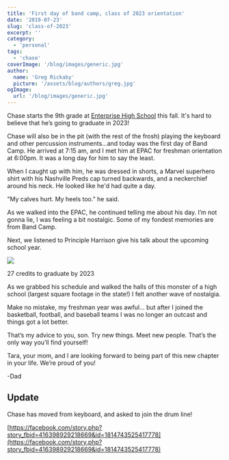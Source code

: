 ```yaml
---
title: 'First day of band camp, class of 2023 orientation'
date: '2019-07-23'
slug: 'class-of-2023'
excerpt: ''
category:
  - 'personal'
tags:
  - 'chase'
coverImage: '/blog/images/generic.jpg'
author:
  name: 'Greg Rickaby'
  picture: '/assets/blog/authors/greg.jpg'
ogImage:
  url: '/blog/images/generic.jpg'
---
```


Chase starts the 9th grade at [Enterprise High School](https://www.enterpriseschools.net/site/Default.aspx?PageID=9) this fall. It's hard to believe that he’s going to graduate in 2023!

Chase will also be in the pit (with the rest of the frosh) playing the keyboard and other percussion instruments...and today was the first day of Band Camp. He arrived at 7:15 am, and I met him at EPAC for freshman orientation at 6:00pm. It was a long day for him to say the least.

When I caught up with him, he was dressed in shorts, a Marvel superhero shirt with his Nashville Preds cap turned backwards, and a neckerchief around his neck. He looked like he'd had quite a day.

"My calves hurt. My heels too." he said.

As we walked into the EPAC, he continued telling me about his day. I’m not gonna lie, I was feeling a bit nostalgic. Some of my fondest memories are from Band Camp.

Next, we listened to Principle Harrison give his talk about the upcoming school year.

![](/blog/images/img_6254.jpg)

27 credits to graduate by 2023

As we grabbed his schedule and walked the halls of this monster of a high school (largest square footage in the state!) I felt another wave of nostalgia.

Make no mistake, my freshman year was awful... but after I joined the basketball, football, and baseball teams I was no longer an outcast and things got a lot better.

That’s my advice to you, son. Try new things. Meet new people. That’s the only way you’ll find yourself!

Tara, your mom, and I are looking forward to being part of this new chapter in your life. We’re proud of you!

\-Dad

## Update

Chase has moved from keyboard, and asked to join the drum line!

[https://facebook.com/story.php?story_fbid=416398929218669&id=1814743525417778](https://facebook.com/story.php?story_fbid=416398929218669&id=1814743525417778)
